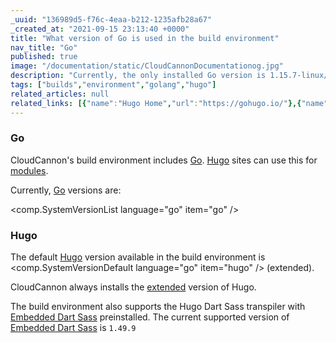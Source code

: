 ```yaml
---
_uuid: "136989d5-f76c-4eaa-b212-1235afb28a67"
_created_at: "2021-09-15 23:13:40 +0000"
title: "What version of Go is used in the build environment"
nav_title: "Go"
published: true
image: "/documentation/static/CloudCannonDocumentationog.jpg"
description: "Currently, the only installed Go version is 1.15.7-linux/amd64."
tags: ["builds","environment","golang","hugo"]
related_articles: null
related_links: [{"name":"Hugo Home","url":"https://gohugo.io/"},{"name":"Embedded Dart Sass Documentation","url":"https://github.com/sass/dart-sass-embedded"},{"name":"Go Home","url":"https://go.dev/"}]
---
```


### Go

CloudCannon's build environment includes [Go](https://go.dev/). [Hugo](https://gohugo.io/) sites can use this for [modules](https://gohugo.io/hugo-modules/).

Currently, [Go](https://go.dev/) versions are:

<comp.SystemVersionList language="go" item="go" />

### Hugo

The default [Hugo](https://gohugo.io/) version available in the build environment is <comp.SystemVersionDefault language="go" item="hugo" /> (extended).

CloudCannon always installs the [extended](https://gohugo.io/installation/linux/#editions) version of Hugo.

The build environment also supports the Hugo Dart Sass transpiler with [Embedded Dart Sass](https://github.com/sass/dart-sass-embedded) preinstalled. The current supported version of [Embedded Dart Sass](https://github.com/sass/dart-sass-embedded) is `1.49.9`

